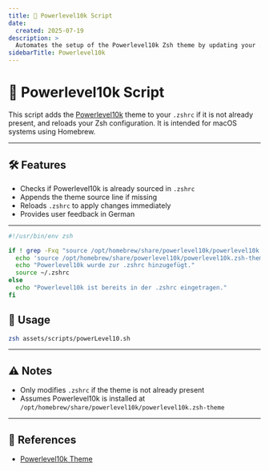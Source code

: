 ```yaml
---
title: 🎨 Powerlevel10k Script
date:
  created: 2025-07-19
description: >
  Automates the setup of the Powerlevel10k Zsh theme by updating your .zshrc.
sidebarTitle: Powerlevel10k
---
```


# 🎨 Powerlevel10k Script

This script adds the [Powerlevel10k](https://github.com/romkatv/powerlevel10k) theme to your `.zshrc` if it is not already present, and reloads your Zsh configuration. It is intended for macOS systems using Homebrew.

---

## 🛠️ Features
- Checks if Powerlevel10k is already sourced in `.zshrc`
- Appends the theme source line if missing
- Reloads `.zshrc` to apply changes immediately
- Provides user feedback in German

---

```sh copy showLineNumbers filename="powerlevel10k.sh"
#!/usr/bin/env zsh

if ! grep -Fxq "source /opt/homebrew/share/powerlevel10k/powerlevel10k.zsh-theme" ~/.zshrc; then
  echo 'source /opt/homebrew/share/powerlevel10k/powerlevel10k.zsh-theme' >> ~/.zshrc
  echo "Powerlevel10k wurde zur .zshrc hinzugefügt."
  source ~/.zshrc
else
  echo "Powerlevel10k ist bereits in der .zshrc eingetragen."
fi
```

## 🚀 Usage

```bash copy showLineNumbers
zsh assets/scripts/powerLevel10.sh
```

---

## ⚠️ Notes
- Only modifies `.zshrc` if the theme is not already present
- Assumes Powerlevel10k is installed at `/opt/homebrew/share/powerlevel10k/powerlevel10k.zsh-theme`

---

## 🔗 References
- [Powerlevel10k Theme](https://github.com/romkatv/powerlevel10k) 
